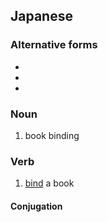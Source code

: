 ==Japanese==
{{ja-kanjitab|そう|てい|yomi=on}}

===Alternative forms===
* {{l|ja|装訂}}
* {{l|ja|装釘}}
* {{l|ja|装幀}}

===Noun===
{{ja-noun|そうてい}}

# book binding

===Verb===
{{ja-verb-suru|tr=trans|そうてい}}

# [[bind]] a book

====Conjugation====
{{ja-suru|そうてい}}